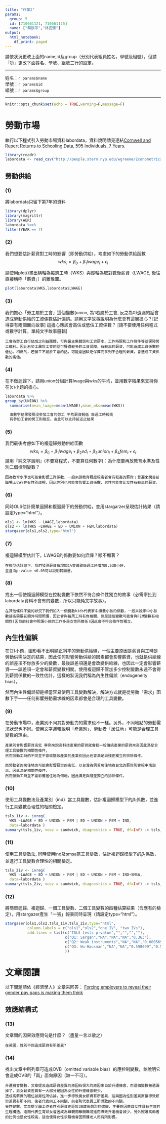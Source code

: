 ```yaml
---
title: "作業2"
params:
  group: 5
  id: [710661121, 710661125]
  name: ["蔡朕寧","林宜臻"]
output:
  html_notebook:
    df_print: paged
---
```

請依狀況更改上面的name,id及group（分別代表組員姓名，學號及組號），但請「勿」更改下面姓名、學號、組號三行的設定。  

***

姓名：`r params$name`  
學號：`r params$id`  
組號：`r params$group`  

***

```r
knitr::opts_chunk$set(echo = TRUE,warning=F,message=F)
```

# 勞動市場

執行以下程式引入勞動市場資料labordata，資料說明請見連結[Cornwell and Rupert Returns to Schooling Data, 595 Individuals, 7 Years.](http://people.stern.nyu.edu/wgreene/Econometrics/PanelDataSets.htm)

```r
library(readr)
labordata <- read_csv("http://people.stern.nyu.edu/wgreene/Econometrics/cornwell&rupert.csv")
```

## 勞動供給

### (1)
將labordata只留下第7年的資料

```r
library(dplyr)
library(magrittr)
library(AER)
labordata %<>%
filter(YEAR == 7)
```

### (2) 
我們想要估計薪資對工時的影響（即勞動供給），考慮如下的勞動供給函數
$$wks_{i}=\beta_0+\beta_1 lwage_{i}+\epsilon_i$$

請使用plot()畫出橫軸為每週工時（WKS）與縱軸為取對數後薪資（LWAGE, 後往直接稱呼「薪資」）的離散圖。
```r
plot(labordata$WKS,labordata$LWAGE)
```

### (3)
我們擔心「勞工屬於工會」這個變數(union, 為1若屬於工會, 反之為0)遺漏的話會造成勞動供給的工資係數估計偏誤。請用文字故事說明為什麼會有這層擔心？[記得要有兩個面向故事] 這擔心應該會高估或低估工資係數？
[請不要使用任何程式或數字計算，單純文字故事邏輯]

```
工會為勞工自行組成之利益團體，可與僱主集體談判工資薪水、工作時限和工作條件等並保障勞工權利。因此若勞工屬於工會的話可獲得較多的工資保障，有較高的薪資，可能造成工資係數的低估。相反的，若勞工不屬於工會的話，可能會因缺乏保障而拿到不合理的薪資，會造成工資係數的高估。
```

### (4)
在不做迴歸下，請用union分組計算lwage與wks的平均，並用數字結果來支持你在(c)小題的擔心。

```r
labordata %>%
group_by(UNION) %>%
  summarise(mean_lwage=mean(LWAGE),mean_wks=mean(WKS))
  
  由數字結果發現沒參加工會的勞工 平均薪資較低 每週工時較高
  有參加工會的勞工則相反，由此可以支持前述之結果
```

### (5)
我們最後考慮如下的複迴歸勞動供給函數
$$wks_{i}=\beta_0+\beta_1 lwage_{i} + \beta_2 ed_{i} +\beta_3 union_{i} +\beta_4 fem_{i}+\epsilon_{i}$$
請用『純文字說明』(不要寫程式，不要算任何數字)：為什麼要再放教育水準及性別二個控制變數？

```
因為教育水準也可能會影響工資係數，一般來講教育程度較高者會有較高的薪資；普遍來說目前職場上仍存在有性別歧視，因此性別也可能會影響工資係數，男性可能會比女性有較高的薪資。
```

### (6)
同時OLS估計簡單迴歸和複迴歸下的勞動供給，並用stargarzer呈現估計結果（請設定type="html"）。

```r
ols1 <- lm(WKS ~ LWAGE,labordata)
ols2 <- lm(WKS ~LWAGE + ED + UNION + FEM,labordata)
stargazer(ols1,ols2,type="html")
```

### (7)
複迴歸模型估計下，LWAGE的係數要如何詮譯？顯不顯著？

```
在模型估計底下，我們發現薪資每增加1%會導致每週工時增加0.538小時，
並且由p-value <0.05可以說明其顯著。
```

### (8)
找出一個使複迴歸模型在控制變數下依然不符合條件性獨立的故事（必需牽扯到labordata資料不會有的變數，所以只能純文字故事）。

```
在其他條件不變的狀況下我們加入一個變數kids代表家中撫養小孩的個數，一般來說家中小孩數越高需要花額外時間照護，因此會與每周工時有負相關，但是這個變數可能會與FEM變數有相關性(因目前社會中照護小孩的工作多是女性所擔任)因此會不符合條件性獨立。

```

## 內生性偏誤
在(2)小題，圖形看不出明顯正斜率的勞動供給線，一個主要原因是薪資與工時是勞動供需決定的結果，因此任何影響勞動供給的因素都會影響薪資，也就是供給線的誤差項不你放多少的變數，最後誤差項還是會改變供給線，也因此一定會影響薪資——誤差項一定會和薪資變數相關。使用複迴歸不管加多少控制變數永遠不會得到薪資係數的一致性估計，這樣的狀況我們稱為內生性偏誤（endogeneity bias）。

然而內生性偏誤卻是相當容易使用工具變數解決，解決方式就是從勞動「需求」函數下手——任何影響勞動需求線的因素都會是合理的工具變數。

### (9)
在勞動市場中，產業別不同其對勞動力的需求也不一樣。另外，不同地點的勞動需求狀況也不同。使用文字邏輯說明「產業別」、勞動者「居住地」可能是合理工具變數的理由。

```
產業別會影響薪資高低 舉例來說高科技產業的薪資就會較一般傳統產業的薪資來高因此滿足合理工具變數的相關性條件,
然而勞動工時的不同並不會改變該產業的產業別因此也會滿足與殘差獨立的排除條件。

而勞動者的居住地也可能會影響薪資的高低，以台灣為例若居住地為台北的薪資則會較中南部高，因此滿足相關性條件，
然而勞動工時並不會影響居住地為何地，因此滿足與殘差獨立的排除條件。
```

### (10)
使用工具變數法及產業別（ind）當工具變數，估計複迴歸模型下的$\beta_1$係數，並進行工具變數合理性的相關檢定。

```r
tsls_1iv <- ivreg(
  WKS ~LWAGE + ED + UNION + FEM | ED + UNION + FEM + IND,
  data=labordata )
summary(tsls_1iv, vcov = sandwich, diagnostics = TRUE, df=Inf) -> tsls_1iv_tests
```

### (11) 
使用工具變數法, 同時使用ind及smsa當工具變數，估計複迴歸模型下的$\beta_1$係數，並進行工具變數合理性的相關檢定。

```r
tsls_2iv <- ivreg(
  WKS ~LWAGE + ED + UNION + FEM | ED + UNION + FEM + IND+SMSA,
  data=labordata )
summary(tsls_2iv, vcov = sandwich, diagnostics = TRUE, df=Inf) -> tsls_2iv_tests
```

### (12)
將簡單迴歸、複迴歸、一個工具變數、二個工具變數的四種估算結果（含應有的檢定），用stargazer產生「一張」報表同時呈現（請設定type="html"）。

```r
stargazer(ols1,ols2,tsls_1iv,tsls_2iv,type="html",
          column.labels = c("ols1","ols2","one IV", "two IVs"),
          add.lines = list(c("TSLS tests p-value","","","",""),
                           c("Q1: Sargan","NA","NA","NA","0.363"),
                           c("Q2: Weak instruments","NA","NA","0.000569","8.92e-11"),
                           c("Q3: Wu-Hausman","NA","NA","0.598699","0.565")
                           ))
```


# 文章閱讀
以下問題請依《經濟學人》文章來回答：
[Forcing employers to reveal their gender pay gaps is making them think](https://www.economist.com/news/britain/21739993-despite-its-flaws-new-obligation-could-spark-change-employment-practices-forcing)

## 效應結構式

### (13)
文章問的因果效應問句是什麼？（盡量一言以敝之）

```
在英國，性別不同造成薪資有所差異?

```

### (14)
找出文章中所列舉可造成OVB（omitted variable bias）的應控制變數，並說明它會造成OVB的「兩」面向原因（缺一不可）。

```
升遷機會變數，文章提及造成薪資差異的原因有很大的原因來自於升遷機會，而這個變數被遺漏掉了，男女薪資差異有一大部分是因為女性的升遷機會較少，
造成高薪資的職位被男性所佔據，進一步導致男女薪資有所差異，這與因為性別差異直接導致薪資差異有所不同，後者代表同工不同酬，前者則代表異工所導致的不同酬。
天性變數，文章提全職工作者性別薪資差距於30歲後劇烈的改變，主要原因來自女性具有生育的生理構造，進而代表生育婦女會因成為母親而離開職場進而導致升遷機會減少，另外照護高齡者的比例也是女性較高，這也使得女性求職機會因照護老人而有所影響。

```
